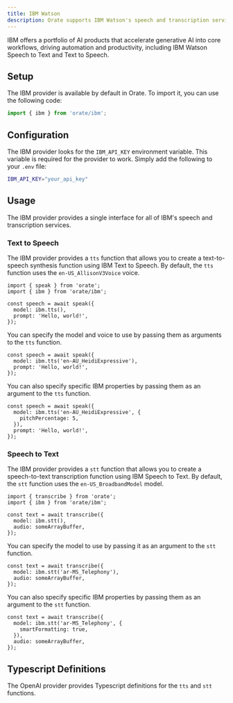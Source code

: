 ```yaml
---
title: IBM Watson
description: Orate supports IBM Watson's speech and transcription services.
---
```



IBM offers a portfolio of AI products that accelerate generative AI into core workflows, driving automation and productivity, including IBM Watson Speech to Text and Text to Speech.

## Setup

The IBM provider is available by default in Orate. To import it, you can use the following code:

```ts
import { ibm } from 'orate/ibm';
```

## Configuration

The IBM provider looks for the `IBM_API_KEY` environment variable. This variable is required for the provider to work. Simply add the following to your `.env` file:

```bash
IBM_API_KEY="your_api_key"
```

## Usage

The IBM provider provides a single interface for all of IBM's speech and transcription services.

### Text to Speech

The IBM provider provides a `tts` function that allows you to create a text-to-speech synthesis function using IBM Text to Speech. By default, the `tts` function uses the `en-US_AllisonV3Voice` voice.

```tsx
import { speak } from 'orate';
import { ibm } from 'orate/ibm';

const speech = await speak({
  model: ibm.tts(),
  prompt: 'Hello, world!',
});
```

You can specify the model and voice to use by passing them as arguments to the `tts` function.

```tsx
const speech = await speak({
  model: ibm.tts('en-AU_HeidiExpressive'),
  prompt: 'Hello, world!',
});
```

You can also specify specific IBM properties by passing them as an argument to the `tts` function.

```tsx
const speech = await speak({
  model: ibm.tts('en-AU_HeidiExpressive', {
    pitchPercentage: 5,
  }),
  prompt: 'Hello, world!',
});
```

### Speech to Text

The IBM provider provides a `stt` function that allows you to create a speech-to-text transcription function using IBM Speech to Text. By default, the `stt` function uses the `en-US_BroadbandModel` model.

```tsx
import { transcribe } from 'orate';
import { ibm } from 'orate/ibm';

const text = await transcribe({
  model: ibm.stt(),
  audio: someArrayBuffer,
});
```

You can specify the model to use by passing it as an argument to the `stt` function.

```tsx
const text = await transcribe({
  model: ibm.stt('ar-MS_Telephony'),
  audio: someArrayBuffer,
});
```

You can also specify specific IBM properties by passing them as an argument to the `stt` function.

```tsx
const text = await transcribe({
  model: ibm.stt('ar-MS_Telephony', {
    smartFormatting: true,
  }),
  audio: someArrayBuffer,
});
```

## Typescript Definitions

The OpenAI provider provides Typescript definitions for the `tts` and `stt` functions.


